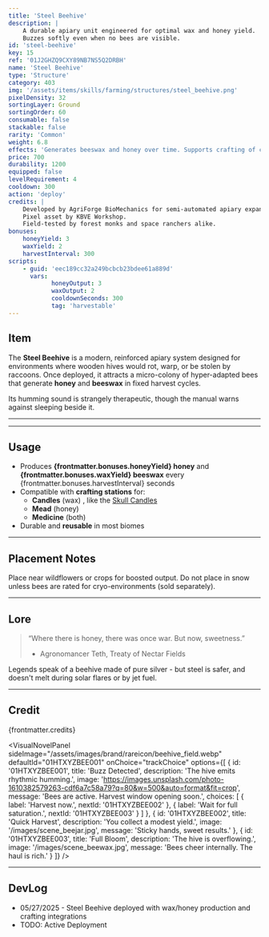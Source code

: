 ```yaml
---
title: 'Steel Beehive'
description: |
    A durable apiary unit engineered for optimal wax and honey yield.
    Buzzes softly even when no bees are visible.
id: 'steel-beehive'
key: 15
ref: '01J2GHZQ9CXY89NB7NS5Q2DRBH'
name: 'Steel Beehive'
type: 'Structure'
category: 403
img: '/assets/items/skills/farming/structures/steel_beehive.png'
pixelDensity: 32
sortingLayer: Ground
sortingOrder: 60
consumable: false
stackable: false
rarity: 'Common'
weight: 6.8
effects: 'Generates beeswax and honey over time. Supports crafting of candles, drinks, and medicine.'
price: 700
durability: 1200
equipped: false
levelRequirement: 4
cooldown: 300
action: 'deploy'
credits: |
    Developed by AgriForge BioMechanics for semi-automated apiary expansion in industrial settlements.
    Pixel asset by KBVE Workshop. 
    Field-tested by forest monks and space ranchers alike.
bonuses:
    honeyYield: 3
    waxYield: 2
    harvestInterval: 300
scripts:
    - guid: 'eec189cc32a249bcbcb23bdee61a889d'
      vars:
            honeyOutput: 3
            waxOutput: 2
            cooldownSeconds: 300
            tag: 'harvestable'
---
```



## Item

The **Steel Beehive** is a modern, reinforced apiary system designed for environments where wooden hives would rot, warp, or be stolen by raccoons.
Once deployed, it attracts a micro-colony of hyper-adapted bees that generate **honey** and **beeswax** in fixed harvest cycles.

Its humming sound is strangely therapeutic, though the manual warns against sleeping beside it.

---

<ItemDBPanel data={frontmatter} />

---

## Usage

- Produces **{frontmatter.bonuses.honeyYield} honey** and **{frontmatter.bonuses.waxYield} beeswax** every {frontmatter.bonuses.harvestInterval} seconds
- Compatible with **crafting stations** for:
  - **Candles** (wax) , like the [Skull Candles](/itemdb/spooky-skull-candle/)
  - **Mead** (honey)
  - **Medicine** (both)
- Durable and **reusable** in most biomes

---

## Placement Notes

Place near wildflowers or crops for boosted output.
Do not place in snow unless bees are rated for cryo-environments (sold separately).

---

## Lore

> “Where there is honey, there was once war. But now, sweetness.”  
> - Agronomancer Teth, Treaty of Nectar Fields

Legends speak of a beehive made of pure silver - but steel is safer, and doesn't melt during solar flares or by jet fuel.

---

## Credit

{frontmatter.credits}

<VisualNovelPanel
  sideImage="/assets/images/brand/rareicon/beehive_field.webp"
  defaultId="01HTXYZBEE001"
  onChoice="trackChoice"
  options={[
    {
      id: '01HTXYZBEE001',
      title: 'Buzz Detected',
      description: 'The hive emits rhythmic humming.',
      image: 'https://images.unsplash.com/photo-1610382579263-cdf6a7c58a79?q=80&w=500&auto=format&fit=crop',
      message: 'Bees are active. Harvest window opening soon.',
      choices: [
        { label: 'Harvest now.', nextId: '01HTXYZBEE002' },
        { label: 'Wait for full saturation.', nextId: '01HTXYZBEE003' }
      ]
    },
    {
      id: '01HTXYZBEE002',
      title: 'Quick Harvest',
      description: 'You collect a modest yield.',
      image: '/images/scene_beejar.jpg',
      message: 'Sticky hands, sweet results.'
    },
    {
      id: '01HTXYZBEE003',
      title: 'Full Bloom',
      description: 'The hive is overflowing.',
      image: '/images/scene_beewax.jpg',
      message: 'Bees cheer internally. The haul is rich.'
    }
  ]}
/>

---

## DevLog

- 05/27/2025 - Steel Beehive deployed with wax/honey production and crafting integrations
- TODO: Active Deployment

